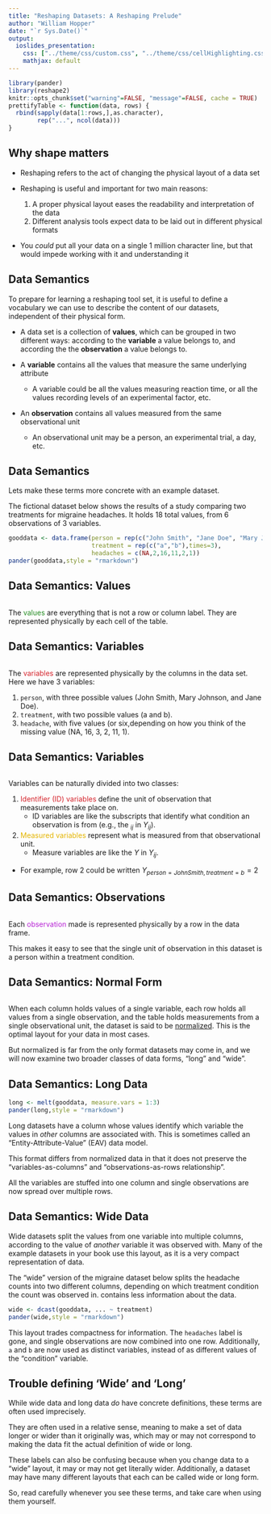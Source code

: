```yaml
---
title: "Reshaping Datasets: A Reshaping Prelude"
author: "William Hopper"
date: "`r Sys.Date()`"
output:
  ioslides_presentation:
    css: ["../theme/css/custom.css", "../theme/css/cellHighlighting.css"]
    mathjax: default
---
```


```r
library(pander)
library(reshape2)
knitr::opts_chunk$set("warning"=FALSE, "message"=FALSE, cache = TRUE)
prettifyTable <- function(data, rows) {
  rbind(sapply(data[1:rows,],as.character),
        rep("...", ncol(data)))
}
```

## Why shape matters
- Reshaping refers to the act of changing the physical layout of a data set

- Reshaping is useful and important for two main reasons:
    1. A proper physical layout eases the readability and interpretation of the data
    2. Different analysis tools expect data to be laid out in different physical formats

- You *could* put all your data on a single 1 million character line, but that would impede working with it and understanding it

## Data Semantics
To prepare for learning a reshaping tool set, it is useful to define a vocabulary we can use to describe the content of our datasets, independent of their physical form. 

- A data set is a collection of **values**, which can be grouped in two different ways: according to the **variable** a value belongs to, and according the the **observation** a value belongs to.

 - A **variable** contains all the values that measure the same underlying attribute
    - A variable could be all the values measuring reaction time, or all the values recording levels of an experimental factor, etc.

- An **observation** contains all values measured from the same observational unit
    - An observational unit may be a person, an experimental trial, a day, etc.

## Data Semantics
Lets make these terms more concrete with an example dataset.

The fictional dataset below shows the results of a study comparing two treatments for migraine headaches. It holds 18 total values, from 6 observations of 3 variables.

```r
gooddata <- data.frame(person = rep(c("John Smith", "Jane Doe", "Mary Johnson"), each=2),
                       treatment = rep(c("a","b"),times=3),
                       headaches = c(NA,2,16,11,2,1))
pander(gooddata,style = "rmarkdown")
```


## Data Semantics: Values {#values}
```r
```

The <span style="color: #288E26">values</span> are everything that is not a row or column label. They are represented physically by each cell of the table.

## Data Semantics: Variables {#variables}
```r
```

The <span style="color: #D5252D">variables</span> are represented physically by the columns in the data set. Here we have 3 variables:

1. `person`, with three possible values (John Smith, Mary Johnson, and Jane Doe).
2. `treatment`, with two possible values (a and b).
3. `headache`, with five values (or six,depending on how you think of the missing value (NA,
16, 3, 2, 11, 1).

## Data Semantics: Variables {#VarTypes}
```r
```

Variables can be naturally divided into two classes:

1. <span style="color: #D5252D">Identifier (ID) variables</span> define the unit of observation that measurements take place on.
    - ID variables are like the subscripts that identify what condition an observation is from (e.g., the $_{ij}$ in $Y_{ij}$).
2. <span style="color: #E4B500">Measured variables</span> represent what is measured from that observational unit.
    - Measure variables are like the $Y$ in $Y_{ij}$.

- For example, row 2 could be written $Y_{person = John Smith, treatment = b} = 2$
    
## Data Semantics: Observations {#observations}
```r
```

Each <span style="color: #B825D5">observation</span> made is represented physically by a row in the data frame.

This makes it easy to see that the single unit of observation in this dataset is a person within a treatment condition.

## Data Semantics: Normal Form
```r
```

When each column holds values of a single variable, each row holds all values from a single observation, and the table holds measurements from a single observational unit, the dataset is said to be [normalized](https://en.wikipedia.org/wiki/Third_normal_form). This is the optimal layout for your data in most cases.

But normalized is far from the only format datasets may come in, and we will now examine two broader classes of data forms, "long" and "wide".

## Data Semantics: Long Data {#long .table-column}

```r
long <- melt(gooddata, measure.vars = 1:3)
pander(long,style = "rmarkdown")
```

Long datasets have a column whose values identify which variable the values in *other* columns are associated with. This is sometimes called an "Entity-Attribute-Value" (EAV) data model.

This format differs from normalized data in that it does not preserve the "variables-as-columns" and "observations-as-rows relationship".

All the variables are stuffed into one column and single observations are now spread over multiple rows.

## Data Semantics: Wide Data {#wide}
Wide datasets split the values from one variable into multiple columns, according to the value of *another* variable it was observed with. Many of the example datasets in your book use this layout, as it is a very compact representation of data.

The "wide" version of the migraine dataset below splits the headache counts into two different columns, depending on which treatment condition the count was observed in.
contains less information about the data.

```r
wide <- dcast(gooddata, ... ~ treatment)
pander(wide,style = "rmarkdown")
```

This layout trades compactness for information. The `headaches` label is gone, and single observations are now combined into one row. Additionally, `a` and `b` are now used as distinct variables, instead of as different values of the "condition" variable.

## Trouble defining 'Wide' and 'Long'
While wide data and long data *do* have concrete definitions, these terms are often used imprecisely. 

They are often used in a relative sense, meaning to make a set of data longer or wider than it originally was, which may or may not correspond to making the data fit the actual definition of wide or long. 

These labels can also be confusing because when you change data to a "wide" layout, it may or may not get literally wider. Additionally, a dataset may have many different layouts that each can be called wide or long form.

So, read carefully whenever you see these terms, and take care when using them yourself.